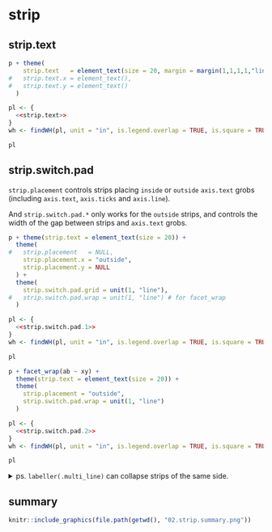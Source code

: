 # strip

## strip.text
```r
p + theme(
    strip.text   = element_text(size = 20, margin = margin(1,1,1,1,"line")),
#   strip.text.x = element_text(),
#   strip.text.y = element_text()
  )
```
``` r
pl <- {
  <<strip.text>>
}
wh <- findWH(pl, unit = "in", is.legend.overlap = TRUE, is.square = TRUE)
```
```r
pl
```

## strip.switch.pad

`strip.placement` controls strips placing `inside` or `outside` `axis.text` grobs (including `axis.text`, `axis.ticks` and `axis.line`).

And `strip.switch.pad.*` only works for the `outside` strips, and controls the width of the gap between strips and `axis.text` grobs.

```r
p + theme(strip.text = element_text(size = 20)) +
  theme(
#   strip.placement   = NULL,
    strip.placement.x = "outside",
    strip.placement.y = NULL
  ) +
  theme(
    strip.switch.pad.grid = unit(1, "line"),
#   strip.switch.pad.wrap = unit(1, "line") # for facet_wrap
  )
```
``` r
pl <- {
  <<strip.switch.pad.1>>
}
wh <- findWH(pl, unit = "in", is.legend.overlap = TRUE, is.square = TRUE)
```
```r
pl
```

```r
p + facet_wrap(ab ~ xy) +
  theme(strip.text = element_text(size = 20)) +
  theme(
    strip.placement = "outside",
    strip.switch.pad.wrap = unit(1, "line")
  )
```
``` r
pl <- {
  <<strip.switch.pad.2>>
}
wh <- findWH(pl, unit = "in", is.legend.overlap = TRUE, is.square = TRUE)
```
```r
pl
```

<details><summary>ps. `labeller(.multi_line)` can collapse strips of the same side.</summary>
```r
p + facet_wrap(ab ~ xy,
               labeller = labeller(.multi_line = F)) +
  theme(strip.text = element_text(size = 20)) +
  theme(
    strip.placement = "outside",
    strip.switch.pad.wrap = unit(1, "line")
  )
```
``` r
pl <- {
  <<strip.switch.pad.3>>
}
wh <- findWH(pl, unit = "in", is.legend.overlap = TRUE, is.square = TRUE)
```
```r
pl
```
</details>

## summary
```r
knitr::include_graphics(file.path(getwd(), "02.strip.summary.png"))
```
